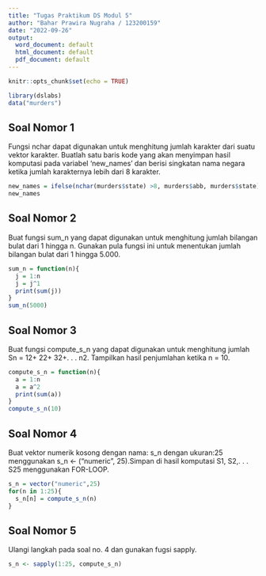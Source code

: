 ---
title: "Tugas Praktikum DS Modul 5"
author: "Bahar Prawira Nugraha / 123200159"
date: "2022-09-26"
output:
  word_document: default
  html_document: default
  pdf_document: default
---

```{r setup, include=FALSE}
knitr::opts_chunk$set(echo = TRUE)
```
```{r}
library(dslabs) 
data("murders")
```

## Soal Nomor 1
Fungsi nchar dapat digunakan untuk menghitung jumlah karakter dari suatu vektor karakter. Buatlah satu baris kode yang akan menyimpan hasil komputasi pada variabel ‘new_names’ dan berisi singkatan nama negara ketika jumlah karakternya lebih dari 8 karakter.
```{r}
new_names = ifelse(nchar(murders$state) >8, murders$abb, murders$state)
new_names
```

## Soal Nomor 2
Buat fungsi sum_n yang dapat digunakan untuk menghitung jumlah bilangan bulat dari 1 hingga n. Gunakan pula fungsi ini untuk menentukan jumlah bilangan bulat dari 1 hingga 5.000.
```{r}
sum_n = function(n){
  j = 1:n
  j = j^1 
  print(sum(j))
}
sum_n(5000)
```

## Soal Nomor 3
Buat fungsi compute_s_n yang dapat digunakan untuk menghitung jumlah Sn = 12+ 22+ 32+. . . n2. Tampilkan hasil penjumlahan ketika n = 10.
```{r}
compute_s_n = function(n){
  a = 1:n
  a = a^2
  print(sum(a))
}
compute_s_n(10)
```

## Soal Nomor 4
Buat vektor numerik kosong dengan nama: s_n dengan ukuran:25 menggunakan s_n <- 
 ("numeric", 25).Simpan di hasil komputasi S1, S2,. . . S25 menggunakan FOR-LOOP.
```{r}
s_n = vector("numeric",25)
for(n in 1:25){
  s_n[n] = compute_s_n(n)
}
```

## Soal Nomor 5
Ulangi langkah pada soal no. 4 dan gunakan fugsi sapply.
```{r}
s_n <- sapply(1:25, compute_s_n)
```
